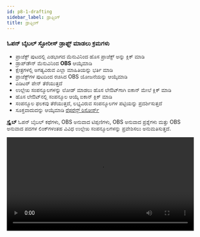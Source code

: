 ```yaml
---
id: p8-1-drafting
sidebar_label: ಡ್ರಾಫ್ಟಿಂಗ್
title: ಡ್ರಾಫ್ಟಿಂಗ್
---
```


### ಓಪನ್ ಬೈಬಲ್ ಸ್ಟೋರೀಸ್ ಡ್ರಾಫ್ಟ್ ಮಾಡಲು ಕ್ರಮಗಳು ###

- ಪ್ರಾಜೆಕ್ಟ್ ಪುಟದಲ್ಲಿ ಎಡಭಾಗದ ಮೆನುವಿನಿಂದ ಹೊಸ ಪ್ರಾಜೆಕ್ಟ್ ಅನ್ನು ಕ್ಲಿಕ್ ಮಾಡಿ
- ಡ್ರಾಪ್‌ಡೌನ್ ಮೆನುವಿನಿಂದ **OBS** ಆಯ್ಕೆಮಾಡಿ
- ಕ್ಷೇತ್ರಗಳಲ್ಲಿ ಅಗತ್ಯವಿರುವ ಎಲ್ಲಾ ಮಾಹಿತಿಯನ್ನು ಭರ್ತಿ ಮಾಡಿ
- ಪ್ರಾಜೆಕ್ಟ್‌ಗಳ ಪುಟದಿಂದ ರಚಿಸಿದ OBS ಯೋಜನೆಯನ್ನು ಆಯ್ಕೆಮಾಡಿ
- ಎಡಿಟರ್ ಪೇನ್ ತೆರೆಯುತ್ತದೆ
- ಉಲ್ಲೇಖ ಸಂಪನ್ಮೂಲಗಳನ್ನು ಲೋಡ್ ಮಾಡಲು ಹೊಸ ಲೇಔಟ್‌ಗಾಗಿ ಐಕಾನ್ ಮೇಲೆ ಕ್ಲಿಕ್ ಮಾಡಿ
- ಹೊಸ ಲೇಔಟ್‌ನಲ್ಲಿ ಸಂಪನ್ಮೂಲ ಆಯ್ಕೆ ಐಕಾನ್ ಕ್ಲಿಕ್ ಮಾಡಿ
- ಸಂಪನ್ಮೂಲ ಫಲಕವು ತೆರೆಯುತ್ತದೆ, ಲಭ್ಯವಿರುವ ಸಂಪನ್ಮೂಲಗಳ ಪಟ್ಟಿಯನ್ನು ಪ್ರದರ್ಶಿಸುತ್ತದೆ
- ಸೂಕ್ತವಾದುದನ್ನು ಆಯ್ಕೆಮಾಡಿ [ರೆಫರೆನ್ಸ್ ರಿಸೋರ್ಸ್](../../Modes/Common%20Functionality/p5-2-resources#open-bible-stories-obs)

**ಸ್ಕ್ರೈಬ್** ಓಪನ್ ಬೈಬಲ್ ಕಥೆಗಳು, OBS ಅನುವಾದ ಟಿಪ್ಪಣಿಗಳು, OBS ಅನುವಾದ ಪ್ರಶ್ನೆಗಳು ಮತ್ತು OBS ಅನುವಾದ ಪದಗಳ ಲಿಂಕ್‌ಗಳಂತಹ ವಿವಿಧ ಉಲ್ಲೇಖ ಸಂಪನ್ಮೂಲಗಳನ್ನು ಪ್ರವೇಶಿಸಲು ಅನುಮತಿಸುತ್ತದೆ.

<video controls src="/0.8.1/en-obsdraft.mp4" width="100%" type="video/mp4"/>

### OBS ಸಂಪಾದಕವನ್ನು ಹೇಗೆ ಬಳಸುವುದು

- ನೀವು ರಚಿಸಿದ OBS ಯೋಜನೆಯನ್ನು ತೆರೆಯಿರಿ

- ಆಡಿಯೊ ಪ್ಲೇಬ್ಯಾಕ್ ಅನ್ನು ನಿಷ್ಕ್ರಿಯಗೊಳಿಸಲು ಸ್ಪೀಕರ್ ಬಟನ್ ಅನ್ನು ಆಫ್ ಮಾಡಿ

- ನೀವು ಟೈಪ್ ಮಾಡಲು ಅಥವಾ ಸಂಪಾದಿಸಲು ಬಯಸುವ ಪ್ಯಾರಾಗ್ರಾಫ್ ಅನ್ನು ಆಯ್ಕೆ ಮಾಡಿ

- ವಿಭಿನ್ನ ಕಥೆಗಳ ನಡುವೆ ನ್ಯಾವಿಗೇಟ್ ಮಾಡಲು ಸಂಪಾದಕದಲ್ಲಿ ಕೆಳಗಿನ ಬಾಣದ ಐಕಾನ್ ಅನ್ನು ಕ್ಲಿಕ್ ಮಾಡಿ


:::note

**OBS ಸಂಪಾದಕದಲ್ಲಿ, ಬಳಕೆದಾರರು ಪಠ್ಯ ಬದಲಾವಣೆಗಳನ್ನು ಸುಲಭವಾಗಿ ಟೈಪ್ ಮಾಡಬಹುದು, ಸಂಪಾದಿಸಬಹುದು, ನಕಲಿಸಬಹುದು, ಅಂಟಿಸಬಹುದು, ರದ್ದುಗೊಳಿಸಬಹುದು ಮತ್ತು ಮತ್ತೆ ಮಾಡಬಹುದು.**

:::

<video controls src="/0.8.0/en_obs_editor.mp4" width="100%" type="video/mp4"/>

### OBS ಆಡಿಯೋ ರೆಕಾರ್ಡ್ ಮಾಡಿ

**ಬಳಕೆದಾರರು ಓಪನ್ ಬೈಬಲ್ ಕಥೆಗಳಿಗಾಗಿ ಆಡಿಯೊವನ್ನು ರೆಕಾರ್ಡ್ ಮಾಡಬಹುದು. ಪ್ರಾರಂಭಿಸಲು, [ಆಡಿಯೊ ರೆಕಾರ್ಡಿಂಗ್](../Oral%20Bible%20Translation/p7-1-audio%20toolbar) ನಲ್ಲಿರುವ ಹಂತಗಳನ್ನು ಅನುಸರಿಸಿ.**

ಆಡಿಯೊ ರೆಕಾರ್ಡಿಂಗ್ ಅನ್ನು ಸುಲಭಗೊಳಿಸಲು ಇಲ್ಲಿ ಶಾರ್ಟ್‌ಕಟ್ ಕೀಗಳನ್ನು ಪ್ರವೇಶಿಸಿ. [**ಆಡಿಯೊ ರೆಕಾರ್ಡಿಂಗ್‌ಗಾಗಿ ಶಾರ್ಟ್‌ಕಟ್ ಕೀಗಳು**](../Oral%20Bible%20Translation/p7-1-audio%20toolbar#shortcut-keys-for-audio-recording).

<video controls src="/0.8.0/en_obs_audio.mp4" width="100%" type="video/mp4"/>


### OBS ಫೈಲ್ ಅನ್ನು ಹೇಗೆ ರಫ್ತು ಮಾಡುವುದು?

- ಪ್ರಾಜೆಕ್ಟ್ ಪುಟದಿಂದ ನೀವು ರಫ್ತು ಮಾಡಲು ಬಯಸುವ OBS ಪ್ರಾಜೆಕ್ಟ್ ಅನ್ನು ಆಯ್ಕೆ ಮಾಡುವ ಮೂಲಕ ಪ್ರಾರಂಭಿಸಿ

- ಪ್ರಾಜೆಕ್ಟ್ ಹೆಸರಿನ ಕೊನೆಯಲ್ಲಿ ಮೂರು-ಚುಕ್ಕೆಗಳ ಮೆನುವನ್ನು ಹುಡುಕಿ ಮತ್ತು ಅದರ ಮೇಲೆ ಕ್ಲಿಕ್ ಮಾಡಿ

- ಕಾಣಿಸಿಕೊಳ್ಳುವ ಮೆನುವಿನಲ್ಲಿ, ರಫ್ತು ಆಯ್ಕೆಯನ್ನು ಆರಿಸಿ

- ರಫ್ತು ಸೆಟ್ಟಿಂಗ್‌ಗಳಿಗಾಗಿ ಒಂದು ಸಂವಾದ ಪೆಟ್ಟಿಗೆ ತೆರೆಯುತ್ತದೆ, ನಿಮಗೆ ಈ ಕೆಳಗಿನ ರಫ್ತು ಆಯ್ಕೆಗಳನ್ನು ನೀಡುತ್ತದೆ

**OBS ರಫ್ತು ಆಯ್ಕೆಗಳು**

- **ಪಠ್ಯ ಮಾತ್ರ (MD ಫೈಲ್‌ಗಳು)** - ಎಲ್ಲಾ ಕಥೆಗಳನ್ನು ಪ್ರತ್ಯೇಕ ಮಾರ್ಕ್‌ಡೌನ್ (.md) ಪಠ್ಯ ಫೈಲ್‌ಗಳಾಗಿ ರಫ್ತು ಮಾಡುತ್ತದೆ.

- **ಸಂಪೂರ್ಣ (ಆಡಿಯೋ + ಪಠ್ಯ)** - ಬಹು ಟೇಕ್‌ಗಳನ್ನು ಒಳಗೊಂಡಂತೆ ಎಲ್ಲಾ ಪಠ್ಯ ಫೈಲ್‌ಗಳು ಮತ್ತು ಆಡಿಯೊ ರೆಕಾರ್ಡಿಂಗ್‌ಗಳನ್ನು ಹೊಂದಿರುವ ZIP ಫೈಲ್ ಅನ್ನು ರಚಿಸುತ್ತದೆ.

- **ಸಂಯೋಜಿತ ಕಥೆಗಳು ಆಡಿಯೋ** - ಪ್ರತಿ ಕಥೆಗೆ ಒಂದು ಸಂಯೋಜಿತ ಆಡಿಯೊ ಫೈಲ್ ಅನ್ನು ರಫ್ತು ಮಾಡುತ್ತದೆ, ಎಲ್ಲಾ ರೆಕಾರ್ಡಿಂಗ್‌ಗಳನ್ನು ಪ್ರತಿ ಕಥೆಗೆ ಒಂದೇ ಟ್ರ್ಯಾಕ್‌ಗೆ ವಿಲೀನಗೊಳಿಸುತ್ತದೆ.

- **ಡೀಫಾಲ್ಟ್ ಆಡಿಯೋ + ಪಠ್ಯ** - ಪಠ್ಯ ಫೈಲ್‌ಗಳೊಂದಿಗೆ ಆಯ್ದ ಡೀಫಾಲ್ಟ್ ಆಡಿಯೊ ಟೇಕ್ ಅನ್ನು ರಫ್ತು ಮಾಡುತ್ತದೆ.

ಆಯ್ಕೆಯನ್ನು ಕ್ಲಿಕ್ ಮಾಡಿ ಮತ್ತು ನೀವು ಫೈಲ್ ಅನ್ನು ರಫ್ತು ಮಾಡಲು ಬಯಸುವ ಫೋಲ್ಡರ್ ಅನ್ನು ಆರಿಸಿ.

<video controls src="/0.8.0/en_obs-export.mp4" width="100%" type="video/mp4"/>

### ಉಲ್ಲೇಖಕ್ಕಾಗಿ ಸಂಪನ್ಮೂಲಗಳನ್ನು ಡೌನ್‌ಲೋಡ್ ಮಾಡಲು ಕ್ರಮಗಳು ###

#### ಓಪನ್ ಬೈಬಲ್ ಸ್ಟೋರೀಸ್ (ಡೌನ್‌ಲೋಡ್‌ನಲ್ಲಿ ಮಾತ್ರ ಲಭ್ಯವಿದೆ)

- ಸಂಪನ್ಮೂಲ ಫಲಕದಲ್ಲಿ, ಮೇಲಿನ ಬಲಭಾಗದಲ್ಲಿರುವ ಸಂಪನ್ಮೂಲಗಳ ಆಯ್ಕೆಯನ್ನು ಕ್ಲಿಕ್ ಮಾಡಿ ಅಥವಾ **ಒಂದು ಮಾಡ್ಯೂಲ್ ಅನ್ನು ಲೋಡ್ ಮಾಡಿ**
- ಓಪನ್ ಬೈಬಲ್ ಸ್ಟೋರೀಸ್ ಡೀಫಾಲ್ಟ್ ಆಗಿ ಆಯ್ಕೆ ಮಾಡಲಾಗುತ್ತದೆ
- ಬಲ ಫಲಕದಲ್ಲಿ, ಸಂಪನ್ಮೂಲ ಟ್ಯಾಬ್ ಆಯ್ಕೆಮಾಡಿ
- ಆಯ್ಕೆ ಭಾಷೆ ಹುಡುಕಾಟ ಪಟ್ಟಿಯಲ್ಲಿ ಬಯಸಿದ ಭಾಷೆಯನ್ನು ನಮೂದಿಸಿ ಮತ್ತು **ಸೇವ್ ಫಿಲ್ಟರ್** ಬಟನ್ ಕ್ಲಿಕ್ ಮಾಡಿ
- ಆಯ್ದ ಭಾಷಾ ಸಂಪನ್ಮೂಲವು ಕೆಳಗೆ ಕಾಣಿಸುತ್ತದೆ
- ಆಯ್ದ ಸಂಪನ್ಮೂಲದ ಬಲಭಾಗದಲ್ಲಿರುವ ಡೌನ್‌ಲೋಡ್ ಬಟನ್ ಕ್ಲಿಕ್ ಮಾಡಿ
- ಯಶಸ್ವಿ ಡೌನ್‌ಲೋಡ್ ನಂತರ, ಸಂಪನ್ಮೂಲದ ಯಶಸ್ವಿ ಡೌನ್‌ಲೋಡ್ ಅನ್ನು ದೃಢೀಕರಿಸುವ ಸಂದೇಶವು ಕಾಣಿಸಿಕೊಳ್ಳುತ್ತದೆ
- ಡೌನ್‌ಲೋಡ್ ಮಾಡಿದ ಬೈಬಲ್ ಕಥೆಯು ಈಗ **OBS** ಟ್ಯಾಬ್‌ನಲ್ಲಿ ಕಾಣಿಸುತ್ತದೆ
- ಅದರ ಮೇಲೆ ಕ್ಲಿಕ್ ಮಾಡುವ ಮೂಲಕ OBS ವಿಭಾಗದಿಂದ ಸಂಪನ್ಮೂಲವನ್ನು ಆಯ್ಕೆಮಾಡಿ

ಆಯ್ಕೆಮಾಡಿದ ಸಂಪನ್ಮೂಲವನ್ನು ಲೇಔಟ್‌ನಲ್ಲಿ ಪ್ರದರ್ಶಿಸಲಾಗುತ್ತದೆ, ಅಗತ್ಯವಿರುವಂತೆ ಅದನ್ನು ಉಲ್ಲೇಖಿಸಲು ಬಳಕೆದಾರರಿಗೆ ಅವಕಾಶ ನೀಡುತ್ತದೆ

### ಕಲೆಕ್ಷನ್ ಟ್ಯಾಬ್ ಮೂಲಕ ಸ್ಥಳೀಯ ಸಾಧನದಿಂದ ಸಂಪನ್ಮೂಲಗಳನ್ನು ಅಪ್‌ಲೋಡ್ ಮಾಡಲು ಕ್ರಮಗಳು ###

:::note ಟಿಪ್ಪಣಿ

**ಸಂಪನ್ಮೂಲಗಳನ್ನು ಅಪ್‌ಲೋಡ್ ಮಾಡಲು ಸ್ಕ್ರಿಪ್ಚರ್ ಬುರಿಟೋ ಮೌಲ್ಯೀಕರಿಸಿದ ಫೋಲ್ಡರ್ ಅಗತ್ಯವಿದೆ.** 
[ಸ್ಕ್ರಿಪ್ಚರ್ ಬುರ್ರಿಟೋ ಫೋಲ್ಡರ್ ಅನ್ನು ಹೇಗೆ ರಚಿಸುವುದು?](../../How-to/p9-1-scripture%20burrito)

:::
- ಸ್ಥಳೀಯ ಸಾಧನದಿಂದ ಸಂಪನ್ಮೂಲಗಳನ್ನು ಆಮದು ಮಾಡಿಕೊಳ್ಳಲು **ಕಲೆಕ್ಷನ್** ಟ್ಯಾಬ್ ಮೇಲೆ ಕ್ಲಿಕ್ ಮಾಡಿ
- **ಸೆಲೆಕ್ಟ್ ಫೋಲ್ಡರ್** ಮೇಲೆ ಕ್ಲಿಕ್ ಮಾಡಿ
- ಅಪ್‌ಲೋಡ್ ಮಾಡಲು ಸ್ಥಳೀಯ ಡ್ರೈವ್‌ನಿಂದ ಫೈಲ್ ಅನ್ನು ಆಯ್ಕೆಮಾಡಿ
- **ಅಪ್‌ಲೋಡ್** ಕ್ಲಿಕ್ ಮಾಡಿ 
- ಅಪ್‌ಲೋಡ್ ಮಾಡಿದ ಫೈಲ್ **OBS** ಟ್ಯಾಬ್‌ನಲ್ಲಿ ಕಾಣಿಸುತ್ತದೆ

**OBS ಅನುವಾದ ಟಿಪ್ಪಣಿಗಳು, OBS ಅನುವಾದ ಪ್ರಶ್ನೆಗಳು ಮತ್ತು OBS ಅನುವಾದ ಪದಗಳಿಗಾಗಿ ಉಲ್ಲೇಖ ಸಂಪನ್ಮೂಲವನ್ನು ಡೌನ್‌ಲೋಡ್ ಮಾಡಲು**

- ಅಗತ್ಯವಿರುವ ಉಲ್ಲೇಖ ಸಂಪನ್ಮೂಲವನ್ನು ಆಯ್ಕೆಮಾಡಿ
- ಉಲ್ಲೇಖ ಸಂಪನ್ಮೂಲಗಳ ಪಟ್ಟಿಯು ಬಲ ಫಲಕದಲ್ಲಿ ತೋರಿಸುತ್ತದೆ
-  ಸಂಪನ್ಮೂಲವನ್ನು ಆಯ್ಕೆಮಾಡಿ
- **ಡೌನ್ಲೋಡ್** ಐಕಾನ್ ಕ್ಲಿಕ್ ಮಾಡಿ <img src="/assets/donldicc.png" width="20px" alt=""/>
- ಸಂಪನ್ಮೂಲವನ್ನು ಯಶಸ್ವಿಯಾಗಿ ಡೌನ್‌ಲೋಡ್ ಮಾಡಿದ ನಂತರ, "ಸಂಪನ್ಮೂಲ ಡೌನ್‌ಲೋಡ್ ಪೂರ್ಣಗೊಂಡಿದೆ" ಎಂದು ಲೇಬಲ್ ಮಾಡಲಾದ ಅಧಿಸೂಚನೆ ಸಂದೇಶವು ಪರದೆಯ ಕೆಳಗಿನ ಎಡಭಾಗದಲ್ಲಿ ಗೋಚರಿಸುತ್ತದೆ
- ಡೌನ್‌ಲೋಡ್ ಮಾಡಿದ ಸಂಪನ್ಮೂಲವು ಡೌನ್‌ಲೋಡ್ ಮಾಡಿದ ವಿಭಾಗದಲ್ಲಿ ಪಟ್ಟಿಯ ಮೇಲ್ಭಾಗದಲ್ಲಿ ಕಾಣಿಸಿಕೊಳ್ಳುತ್ತದೆ